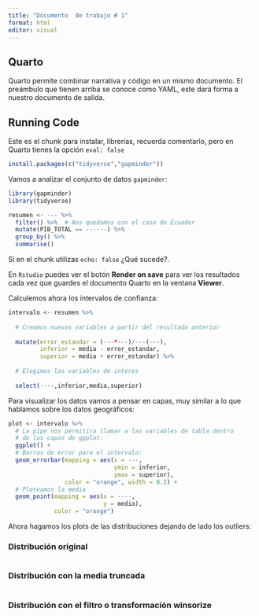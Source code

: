 ```yaml
---
title: "Documento  de trabajo # 1"
format: html
editor: visual
---
```


## Quarto

Quarto permite combinar narrativa y código en un mismo documento. El preámbulo que tienen arriba se conoce como YAML, este dará forma a nuestro documento de salida.

## Running Code

Este es el chunk para instalar, librerías, recuerda comentarlo, pero en Quarto tienes la opción `eval: false`

```r
install.packages(c("tidyverse","gapminder"))
```

Vamos a analizar el conjunto de datos `gapminder`:

```r
library(gapminder) 
library(tidyverse) 

resumen <- --- %>% 
  filter() %>%  # Nos quedamos con el caso de Ecuador
  mutate(PIB_TOTAL == ------) %>% 
  group_by() %>% 
  summarise()


```

Si en el chunk utilizas `echo: false` ¿Qué sucede?.

En `Rstudio` puedes ver el botón **Render on save** para ver los resultados cada vez que guardes el documento Quarto en la ventana **Viewer**.

Calculemos ahora los intervalos de confianza:

```r
intervalo <- resumen %>% 
  
  # Creamos nuevas variables a partir del resultado anterior
  
  mutate(error_estandar = (---*---)/---(---),
         inferior = media - error_estandar,
         superior = media + error_estandar) %>% 
  
  # Elegimos las variables de interes
  
  select(----,inferior,media,superior)
```

Para visualizar los datos vamos a pensar en capas, muy similar a lo que hablamos sobre los datos geográficos:

```r
plot <- intervalo %>% 
  # La pipe nos permitira llamar a las variables de tabla dentro
  # de las capas de ggplot:
  ggplot() +
  # Barras de error para el intervalo:
  geom_errorbar(mapping = aes(x = ---,
                              ymin = inferior,
                              ymax = superior),
                color = "orange", width = 0.2) +
  # Ploteamos la media
  geom_point(mapping = aes(x = ----,
                           y = media),
             color = "orange")
```

Ahora hagamos los plots de las distribuciones dejando de lado los outliers:

### Distribución original

```r

```

### Distribución con la medía truncada

```r

```

### Distribución con el filtro o transformación winsorize

```r

```
